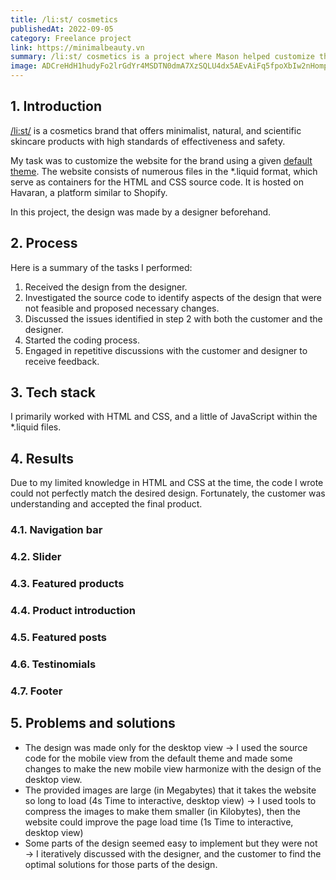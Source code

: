 ```yaml
---
title: /li:st/ cosmetics
publishedAt: 2022-09-05
category: Freelance project
link: https://minimalbeauty.vn
summary: /li:st/ cosmetics is a project where Mason helped customize the retail website for the /li:st/ cosmetics brand
image: ADCreHdH1hudyFo2lrGdYr4MSDTN0dmA7XzSQLU4dx5AEvAiFq5fpoXbIw2nHompsY20vjyuo8ZNF2_BRkN60TnEs3igclGdZjVE5-kXxchRWVKa8OZyVF5r2eyvsd-rGUI2b9lZQW2SqdH_8wA3IsZSTCrJ
---
```


## 1. Introduction


[/li:st/](https://minimalbeauty.vn) is a cosmetics brand that offers minimalist, natural, and scientific skincare products with high standards of effectiveness and safety. 

My task was to customize the website for the brand using a given [default theme](https://f1gen-cosmetic.myharavan.com/). The website consists of numerous files in the *.liquid format, which serve as containers for the HTML and CSS source code. It is hosted on Havaran, a platform similar to Shopify. 

In this project, the design was made by a designer beforehand.

## 2. Process
Here is a summary of the tasks I performed:

1. Received the design from the designer.
2. Investigated the source code to identify aspects of the design that were not feasible and proposed necessary changes.
3. Discussed the issues identified in step 2 with both the customer and the designer.
4. Started the coding process.
5. Engaged in repetitive discussions with the customer and designer to receive feedback.

## 3. Tech stack

I primarily worked with HTML and CSS, and a little of JavaScript within the *.liquid files.

## 4. Results

Due to my limited knowledge in HTML and CSS at the time, the code I wrote could not perfectly match the desired design. Fortunately, the customer was understanding and accepted the final product.

### 4.1. Navigation bar

<CloudImage
  id='ADCreHdWBEOREM09fcN1lVRucYpK3kUfQ3NEkMyw5DsTMcG3DTl5RRYeTR_08u4TNVazOs6Hshzf-N8TSFB0aeCW7XBLt80oOJb4ne-T3SsORmYAxjSvE3INKmzUcP7r2f4p55QOt1JSeDyeT5uSFaJAwJ-W'
  alt='Comparison between the Proposed design, the Default theme and the Finished version for the Navigation bar'
  width={550}
  height={209}
/>

### 4.2. Slider

<CloudImage
  id='ADCreHcy7Qu9iWn8dsR_nX_yrkvUA67AkgHwqYQsTmVziBPt1Mz3iilXRok5AsB8uOMJSbqDJILRJgik0Y34mRQ-6e7rGQ1bmsiB8DspVOY-Y9XkBWG6bQn9Cg3lHRIAraTjOi_ccWqEY7FsyWqQSQc4dPIe'
  alt='Comparison between the Proposed design, the Default theme and the Finished version for the Slider'
  width={550}
  height={719}
/>

### 4.3. Featured products

<CloudImage
  id='ADCreHeLzvvmB7NViY4ZGG8uQRBnuT5_8c03qiiZXJM4TW8pzBmXck48Z4btUD-Y2WaHRkG-kJVY06igB_JbJoJI2uLhj2HBQdzUKZcN8Ujo-Ba2JaNxQJKzlAgqPQrRrSUcATk81ONc9lA7NmBvZreYYcNF'
  alt='Comparison between the Proposed design, the Default theme and the Finished version for the Featured products'
  width={550}
  height={603}
/>

### 4.4. Product introduction

<CloudImage
  id='ADCreHcQI7RjfKydVZC6G4HOd62cFuO8m51hHbBxVINnVyha2sPU6NXRCrNlkH9Lmk3p_0yO-NFB5k2_1fWxSBOH0-yQV1xidsPE3I_kD8s0E_EnOZu8M32eLKoHOtxEkjUThSXQMj9cR2opVdBXMfP5dUQA'
  alt='Comparison between the Proposed design, the Default theme and the Finished version for the Product introduction'
  width={550}
  height={719}
/>

### 4.5. Featured posts

<CloudImage
  id='ADCreHefXzdk7K1jwv0g-PBZlKXXVjnRO8PDTGrj0Wpgl75ppp3YDdbxQa_E-ROAkxQO1KXiZ1680z5dSbz83GatPNF85g7gL9pYSEFoU7b2C2GH-l8QRILnjOeRCkaLjvAX0ekP4FdYkZdMhJnBUi1bCvsP'
  alt='Comparison between the Proposed design, the Default theme and the Finished version for the Featured posts'
  width={550}
  height={669}
/>

### 4.6. Testinomials

<CloudImage
  id='ADCreHdQhTReAKnG-Q7UAbqKq6cTE64vKS_bGkf76wGupVW8sUjDgOzlwSb0NorgNsZ4ffF6Y6-aaIzCjnBMFsCzEW_7TQRN0mnALUnYkzw5YSPKC7aMjXlCBBqjdk8uF_Mh0pZwRffbEqJFmAl46VHanxdo'
  alt='Comparison between the Proposed design and the Finished version for the Testinomials'
  width={550}
  height={483}
/>

### 4.7. Footer

<CloudImage
  id='ADCreHcRCQP9VD5BMzVYGDIE2TUQBopBxafYUv9U_w_Y4j83e0INQDGo_SJAPw17cqKbmcoisPgd84Idz-bE0wRUvkpVm7APGItIpuL7uXYCikY8ltyKnHzWYtvOpyfhG-8kZhHPr7yHaUyfj9K2huuSwmVx'
  alt='Comparison between the Proposed design, the Default theme and the Finished version for the Footer'
  width={550}
  height={444}
/>

## 5. Problems and solutions

- The design was made only for the desktop view → I used the source code for the mobile view from the default theme and made some changes to make the new mobile view harmonize with the design of the desktop view.
- The provided images are large (in Megabytes) that it takes the website so long to load (4s Time to interactive, desktop view) → I used tools to compress the images to make them smaller (in Kilobytes), then the website could improve the page load time (1s Time to interactive, desktop view)
- Some parts of the design seemed easy to implement but they were not → I iteratively discussed with the designer, and the customer to find the optimal solutions for those parts of the design.





